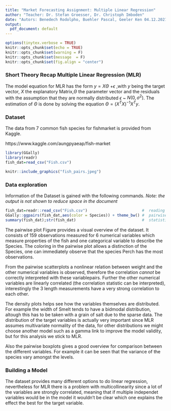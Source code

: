 ```yaml
---
title: "Market Forecasting Assignment: Multiple Linear Regression"
author: "Teacher: Dr. Stefan Groesser, Dr. Christoph Imboden"
date: "Autors: Benedech Rodolpho, Buehler Pascal, Geeler Ken 04.12.2021"
output:
  pdf_document: default
---
```


```r
options(tinytex.verbose = TRUE)
knitr::opts_chunk$set(echo = TRUE)
knitr::opts_chunk$set(warning = F)
knitr::opts_chunk$set(message  = F)
knitr::opts_chunk$set(fig.align = "center")
```
###  Short Theory Recap Multiple Linear Regression (MLR)
The model equation for MLR has the form  $y=X\Theta$ +$\epsilon$ ,with $y$ being the target vector, $X$ the explanatory Matrix,$\Theta$ the parameter vector and the residuals with the assumption that they are normally distributed  $\epsilon$ ~  $N(0,\sigma^{2})$. The estimation of $\Theta$ is done by solving the equation $\Theta=(X^{T}X)^{-1}X^{T}y$.

###  Dataset
The data from 7 common fish species for fishmarket is provided from Kaggle.

https://www.kaggle.com/aungpyaeap/fish-market

```r
library(GGally)
library(readr)
fish_dat=read_csv("Fish.csv")
```


```r
knitr::include_graphics("fish_pairs.jpeg")
```
###  Data exploration

Information of the Dataset is gained with the following commands. *Note: the output is not shown to reduce space in the document*
```r
fish_dat=readr::read_csv("Fish.csv")                        #  reading as tibble
GGally::ggpairs(fish_dat,aes(color = Species)) + theme_bw() #  pairwise plot 
summary(fish_dat);str(fish_dat)                             #  statistics and structure
``` 

The pairwise plot Figure \ref{fig:pairwise} provides a visual overview of the dataset. It consists of 159 observations measured for 6 numerical variables which measure properties of the fish and one categorical variable to describe the Species. The coloring in the pairwise plot allows a distinction of the Species, one can immediately observe that the species Perch has the most observations.

From the pairwise scatterplots  a nonlinear relation between weight and the other numerical variables is observed, therefore the correlation *cannot* be correctly interpreted with these variablepairs.
Further the other numerical variables are linearly correlated (the correlation statistic can be interpreted), interestingly the 3 length measurements have a very strong correlation to each other.

The density plots helps see how the variables themselves are distributed. For example the width of Smelt tends to have a bidmodal distribution, altough this has to be taken with a grain of salt due to the sparse data. The distribution of the target variables is actually very important since MLR assumes multivariate normality of the data, for other distributions we might choose another model such as a gamma link to improve the model validity, but for this analysis we stick to MLR.

Also the pairwise boxplots gives a good overview for comparison between the different variables. For example it can be seen that the variance of the species vary amongst the levels.


###  Building a Model

The dataset provides many different options to do linear regression, nevertheless for MLR there is a problem with multicollinearity since a lot of the variables are strongly correlated, meaning that if multiple independet variables would be in the model it wouldn't be clear which one explains the effect the best for the target variable.




